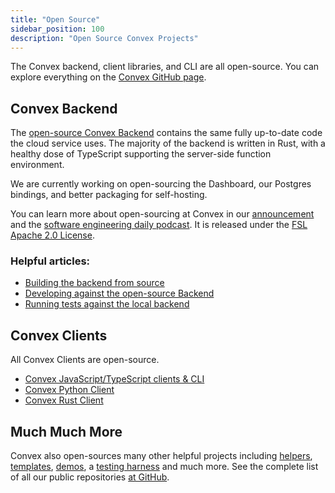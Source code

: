 ```yaml
---
title: "Open Source"
sidebar_position: 100
description: "Open Source Convex Projects"
---
```


The Convex backend, client libraries, and CLI are all open-source. You can
explore everything on the [Convex GitHub page](https://github.com/get-convex).

## Convex Backend

The [open-source Convex Backend](https://github.com/get-convex/convex-backend)
contains the same fully up-to-date code the cloud service uses. The majority of
the backend is written in Rust, with a healthy dose of TypeScript supporting the
server-side function environment.

We are currently working on open-sourcing the Dashboard, our Postgres bindings,
and better packaging for self-hosting.

You can learn more about open-sourcing at Convex in our
[announcement](https://news.convex.dev/convex-goes-open-source/) and the
[software engineering daily podcast](https://softwareengineeringdaily.com/2024/03/20/going-open-source-at-convex-with-james-cowling/).
It is released under the [FSL Apache 2.0 License](https://fsl.software/).

### Helpful articles:

- [Building the backend from source](https://stack.convex.dev/building-the-oss-backend)
- [Developing against the open-source Backend](https://stack.convex.dev/developing-with-the-oss-backend)
- [Running tests against the local backend](https://stack.convex.dev/testing-with-local-oss-backend)

## Convex Clients

All Convex Clients are open-source.

- [Convex JavaScript/TypeScript clients & CLI](https://github.com/get-convex/convex-js)
- [Convex Python Client](https://github.com/get-convex/convex-py)
- [Convex Rust Client](https://github.com/get-convex/convex-rs)

## Much Much More

Convex also open-sources many other helpful projects including
[helpers](https://github.com/get-convex/convex-helpers),
[templates](https://github.com/orgs/get-convex/repositories?type=all&q=template),
[demos](https://github.com/get-convex/convex-demos), a
[testing harness](https://github.com/get-convex/convex-test) and much more. See
the complete list of all our public repositories
[at GitHub](https://github.com/orgs/get-convex/repositories?type=all).

<StackPosts query="open-source" />
